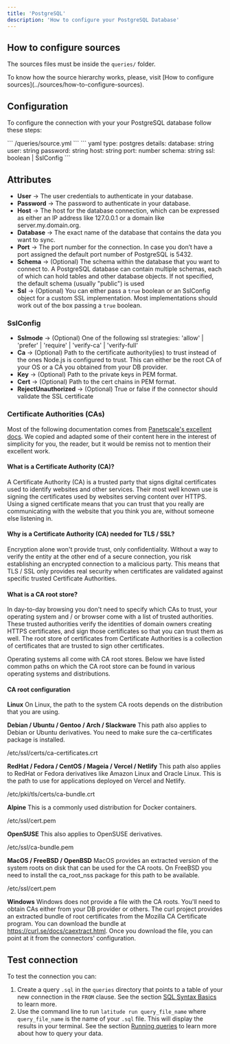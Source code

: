 ```yaml
---
title: 'PostgreSQL'
description: 'How to configure your PostgreSQL Database'
---
```


## How to configure sources

The sources files must be inside the `queries/` folder.

<Note>
  To know how the source hierarchy works, please, visit [How to configure
  sources](../sources/how-to-configure-sources).
</Note>

## Configuration

To configure the connection with your your PostgreSQL database follow these steps:

<Steps>
  <Step title="Create the source `.yaml` file within the `queries` folder if you haven't already">
    ``` /queries/source.yml ```
  </Step>
  <Step title='Add the following code for your PostgreSQL connection'>
    ``` yaml
    type: postgres
    details:
      database: string
      user: string
      password: string
      host: string
      port: number
      schema: string
      ssl: boolean | SslConfig
    ```
  </Step>
  <Step title='Replace the details section with your info and save'></Step>
  <Step title='Done, now you can test your connection'></Step>
</Steps>

## Attributes

- **User** → The user credentials to authenticate in your database.
- **Password** → The password to authenticate in your database.
- **Host** → The host for the database connection, which can be expressed as either an IP address like 127.0.0.1 or a domain like server.my.domain.org.
- **Database** → The exact name of the database that contains the data you want to sync.
- **Port** → The port number for the connection. In case you don’t have a port assigned the default port number of PostgreSQL is 5432.
- **Schema** → (Optional) The schema within the database that you want to connect to. A PostgreSQL database can contain multiple schemas, each of which can hold tables and other database objects. If not specified, the default schema (usually "public") is used
- **Ssl** -> (Optional) You can either pass a `true` boolean or an SslConfig object for a custom SSL implementation. Most implementations should work out of the box passing a `true` boolean.

### SslConfig

- **Sslmode** -> (Optional) One of the following ssl strategies: 'allow' | 'prefer' | 'require' | 'verify-ca' | 'verify-full'
- **Ca** -> (Optional) Path to the certificate authority(ies) to trust instead of the ones Node.js is configured to trust. This can either be the root CA of your OS or a CA you obtained from your DB provider.
- **Key** -> (Optional) Path to the private keys in PEM format.
- **Cert** -> (Optional) Path to the cert chains in PEM format.
- **RejectUnauthorized** -> (Optional) True or false if the connector should validate the SSL certificate

### Certificate Authorities (CAs)

<Note>Most of the following documentation comes from [Panetscale's excellent
docs](https://planetscale.com/docs/concepts/secure-connections#certificate-authorities).
We copied and adapted some of their content here in the interest of simplicity
for you, the reader, but it would be remiss not to mention their excellent
work.</Note>

#### What is a Certificate Authority (CA)?

A Certificate Authority (CA) is a trusted party that signs digital certificates
used to identify websites and other services. Their most well known use is
signing the certificates used by websites serving content over HTTPS. Using a
signed certificate means that you can trust that you really are communicating
with the website that you think you are, without someone else listening in.

#### Why is a Certificate Authority (CA) needed for TLS / SSL?
Encryption alone won't provide trust, only confidentiality. Without a way to
verify the entity at the other end of a secure connection, you risk
establishing an encrypted connection to a malicious party. This means that TLS
/ SSL only provides real security when certificates are validated against
specific trusted Certificate Authorities.

#### What is a CA root store?
In day-to-day browsing you don't need to specify which CAs to trust, your
operating system and / or browser come with a list of trusted authorities.
These trusted authorities verify the identities of domain owners creating HTTPS
certificates, and sign those certificates so that you can trust them as well.
The root store of certificates from Certificate Authorities is a collection of
certificates that are trusted to sign other certificates.

Operating systems all come with CA root stores. Below we have listed common
paths on which the CA root store can be found in various operating systems and
distributions.

#### CA root configuration
**Linux**
On Linux, the path to the system CA roots depends on the distribution that you are using.

**Debian / Ubuntu / Gentoo / Arch / Slackware**
This path also applies to Debian or Ubuntu derivatives. You need to make sure the ca-certificates package is installed.

/etc/ssl/certs/ca-certificates.crt

**RedHat / Fedora / CentOS / Mageia / Vercel / Netlify**
This path also applies to RedHat or Fedora derivatives like Amazon Linux and Oracle Linux. This is the path to use for applications deployed on Vercel and Netlify.

/etc/pki/tls/certs/ca-bundle.crt

**Alpine**
This is a commonly used distribution for Docker containers.

/etc/ssl/cert.pem

**OpenSUSE**
This also applies to OpenSUSE derivatives.

/etc/ssl/ca-bundle.pem

**MacOS / FreeBSD / OpenBSD**
MacOS provides an extracted version of the system roots on disk that can be used for the CA roots. On FreeBSD you need to install the ca_root_nss package for this path to be available.

/etc/ssl/cert.pem

**Windows**
Windows does not provide a file with the CA roots. You'll need to obtain CAs either from your DB provider or others. The curl project provides an extracted bundle of root certificates from the Mozilla CA Certificate program. You can download the bundle at https://curl.se/docs/caextract.html. Once you download the file, you can point at it from the connectors' configuration.

## Test connection

To test the connection you can:

1. Create a query `.sql` in the `queries` directory that points to a table of your new connection in the `FROM` clause. See the section [SQL Syntax Basics](../queries/basics/sql-syntax-basics) to learn more.
2. Use the command line to run `latitude run query_file_name` where `query_file_name` is the name of your `.sql` file. This will display the results in your terminal. See the section [Running queries](../guides/development/latitude-cli#running-queries) to learn more about how to query your data.
